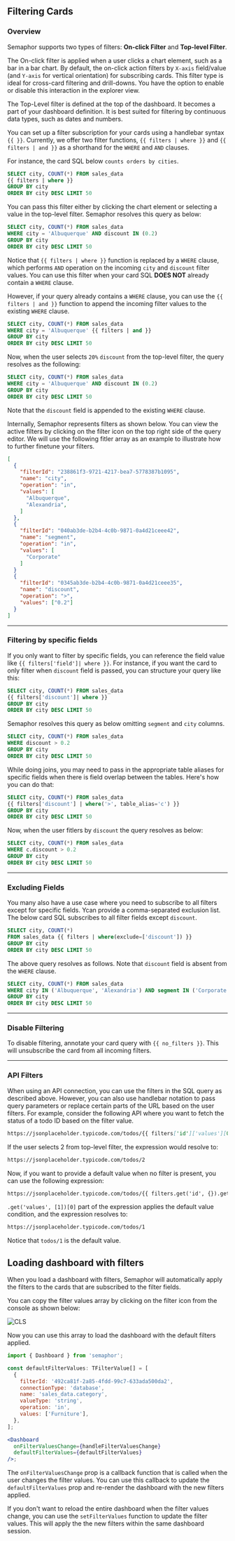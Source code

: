 ## Filtering Cards

### Overview

Semaphor supports two types of filters: **On-click Filter** and **Top-level Filter**.

The On-click filter is applied when a user clicks a chart element, such as a bar in a bar chart. By default, the on-click action filters by `X-axis` field/value (and `Y-axis` for vertical orientation) for subscribing cards. This filter type is ideal for cross-card filtering and drill-downs. You have the option to enable or disable this interaction in the explorer view.

The Top-Level filter is defined at the top of the dashboard. It becomes a part of your dashboard definition. It is best suited for filtering by continuous data types, such as dates and numbers.

You can set up a filter subscription for your cards using a handlebar syntax `{{ }}`. Currently, we offer two filter functions, `{{ filters | where }}` and `{{ filters | and }}` as a shorthand for the `WHERE` and `AND` clauses.

For instance, the card SQL below `counts orders by cities`.

```sql {2} filename="Card SQL"
SELECT city, COUNT(*) FROM sales_data
{{ filters | where }}
GROUP BY city
ORDER BY city DESC LIMIT 50

```

You can pass this filter either by clicking the chart element or selecting a value in the top-level filter. Semaphor resolves this query as below:

```sql {2} filename="Resolved Query"
SELECT city, COUNT(*) FROM sales_data
WHERE city = 'Albuquerque' AND discount IN (0.2)
GROUP BY city
ORDER BY city DESC LIMIT 50
```

Notice that `{{ filters | where }}` function is replaced by a `WHERE` clause, which performs `AND` operation on the incoming `city` and `discount` filter values. You can use this filter when your card SQL **DOES NOT** already contain a `WHERE` clause.

However, if your query already contains a `WHERE` clause, you can use the `{{ filters | and }}` function to append the incoming filter values to the existing `WHERE` clause.

```sql {2} filename="Card SQL"
SELECT city, COUNT(*) FROM sales_data
WHERE city = 'Albuquerque' {{ filters | and }}
GROUP BY city
ORDER BY city DESC LIMIT 50

```

Now, when the user selects `20%` `discount` from the top-level filter, the query resolves as the following:

```sql {2} filename="Resolved Query"
SELECT city, COUNT(*) FROM sales_data
WHERE city = 'Albuquerque' AND discount IN (0.2)
GROUP BY city
ORDER BY city DESC LIMIT 50

```

Note that the `discount` field is appended to the existing `WHERE` clause.

Internally, Semaphor represents filters as shown below. You can view the active filters by clicking on the filter icon on the top right side of the query editor. We will use the following fitler array as an example to illustrate how to further finetune your filters.

```json
[
  {
    "filterId": "238861f3-9721-4217-bea7-5778387b1095",
    "name": "city",
    "operation": "in",
    "values": [
      "Albuquerque",
      "Alexandria",
    ]
  },
  {
    "filterId": "040ab3de-b2b4-4c0b-9871-0a4d21ceee42",
    "name": "segment",
    "operation": "in",
    "values": [
      "Corporate"
    ]
  }
  {
    "filterId": "0345ab3de-b2b4-4c0b-9871-0a4d21ceee35",
    "name": "discount",
    "operation": ">",
    "values": ["0.2"]
  }
]
```

---

### Filtering by specific fields

If you only want to filter by specific fields, you can reference the field value like `{{ filters['field']| where }}`. For instance, if you want the card to only filter when `discount` field is passed, you can structure your query like this:

```sql {2} filename="Card SQL"
SELECT city, COUNT(*) FROM sales_data
{{ filters['discount']| where }}
GROUP BY city
ORDER BY city DESC LIMIT 50

```

Semaphor resolves this query as below omitting `segment` and `city` columns.

```sql {2} filename="Resolved Query"
SELECT city, COUNT(*) FROM sales_data
WHERE discount > 0.2
GROUP BY city
ORDER BY city DESC LIMIT 50

```

While doing joins, you may need to pass in the appropriate table aliases for specific fields when there is field overlap between the tables. Here's how you can do that:

```sql {2} filename="Card SQL"
SELECT city, COUNT(*) FROM sales_data
{{ filters['discount'] | where('>', table_alias='c') }}
GROUP BY city
ORDER BY city DESC LIMIT 50
```

Now, when the user fitlers by `discount` the query resolves as below:

```sql {2} filename="Resolved Query"
SELECT city, COUNT(*) FROM sales_data
WHERE c.discount > 0.2
GROUP BY city
ORDER BY city DESC LIMIT 50
```

---

### Excluding Fields

You many also have a use case where you need to subscribe to all filters except for specific fields. Ycan provide a comma-separated exclusion list. The below card SQL subscribes to all filter fields except `discount`.

```sql {2} filename="Card SQL"
SELECT city, COUNT(*)
FROM sales_data {{ filters | where(exclude=['discount']) }}
GROUP BY city
ORDER BY city DESC LIMIT 50
```

The above query resolves as follows. Note that `discount` field is absent from the `WHERE` clause.

```sql {2} filename="Resolved Query"
SELECT city, COUNT(*) FROM sales_data
WHERE city IN ('Albuquerque', 'Alexandria') AND segment IN ('Corporate')
GROUP BY city
ORDER BY city DESC LIMIT 50
```

---

### Disable Filtering

To disable filtering, annotate your card query with `{{ no_filters }}`. This will unsubscribe the card from all incoming filters.

---

### API Filters

When using an API connection, you can use the filters in the SQL query as described above. However, you can also use handlebar notation to pass query parameters or replace certain parts of the URL based on the user filters. For example, consider the following API where you want to fetch the status of a todo ID based on the filter value.

```markdown filename="API Connection"
https://jsonplaceholder.typicode.com/todos/{{ filters['id']['values'][0] }}
```

If the user selects 2 from top-level filter, the expression would resolve to:

```markdown filename="Filtered API"
https://jsonplaceholder.typicode.com/todos/2
```

Now, if you want to provide a default value when no filter is present, you can use the following expression:

```markdown filename="API Connection"
https://jsonplaceholder.typicode.com/todos/{{ filters.get('id', {}).get('values', [1])[0] }}
```

`.get('values', [1])[0]` part of the expression applies the default value condition, and the expression resolves to:

```markdown filename="Filtered API"
https://jsonplaceholder.typicode.com/todos/1
```

Notice that `todos/1` is the default value.

## Loading dashboard with filters

When you load a dashboard with filters, Semaphor will automatically apply the filters to the cards that are subscribed to the filter fields.

You can copy the filter values array by clicking on the filter icon from the console as shown below:

![CLS](pages/concepts/filter-images/filter-values-array.png)

Now you can use this array to load the dashboard with the default filters applied.

```jsx
import { Dashboard } from 'semaphor';

const defaultFilterValues: TFilterValue[] = [
  {
    filterId: '492ca81f-2a85-4fdd-99c7-633ada500da2',
    connectionType: 'database',
    name: 'sales_data.category',
    valueType: 'string',
    operation: 'in',
    values: ['Furniture'],
  },
];

<Dashboard
  onFilterValuesChange={handleFilterValuesChange}
  defaultFilterValues={defaultFilterValues}
/>;
```

The `onFilterValuesChange` prop is a callback function that is called when the user changes the filter values. You can use this callback to update the `defaultFilterValues` prop and re-render the dashboard with the new filters applied.

If you don't want to reload the entire dashboard when the filter values change, you can use the `setFilterValues` function to update the filter values. This will apply the the new filters within the same dashboard session.
